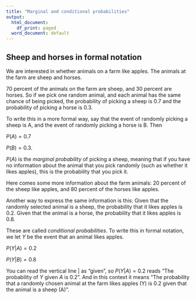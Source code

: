```yaml
---
title: "Marginal and conditional probabilities"
output:
  html_document:
    df_print: paged
  word_document: default
---
```


## Sheep and horses in formal notation

We are interested in whether animals on a farm like apples. The animals at the farm are sheep and horses.

70 percent of the animals on the farm are sheep, and 30 percent are horses. So if we pick one random animal, and each animal has the same chance of being picked, the probability of picking a sheep is 0.7 and the probability of picking a horse is 0.3.

To write this in a more formal way, say that the event of randomly picking a sheep is A, and the event of randomly picking a horse is B. Then

$P(A)=0.7$

$P(B)=0.3$.

$P(A)$ is the *marginal probability* of picking a sheep, meaning that if you have no information about the animal that you pick randomly (such as whether it likes apples), this is the probability that you pick it.  

Here comes some more information about the farm animals: 20 percent of the sheep like apples, and 80 percent of the horses like apples.

Another way to express the same information is this: Given that the randomly selected animal is a sheep, the probability that it likes apples is 0.2. Given that the animal is a horse, the probability that it likes apples is 0.8.

These are called *conditional probabilities*. To write this in formal notation, we let $Y$ be the event that an animal likes apples.

$P(Y|A)=0.2$

$P(Y|B)=0.8$

You can read the vertical line $|$ as "given", so $P(Y|A)=0.2$ reads "The probability of $Y$ given $A$ is 0.2". And in this context it means "The probability that a randomly chosen animal at the farm likes apples (Y) is 0.2 given that the animal is a sheep (A)".